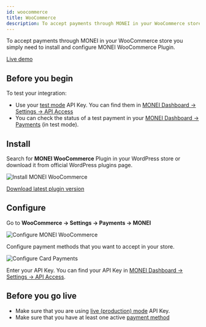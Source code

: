 ```yaml
---
id: woocommerce
title: WooCommerce
description: To accept payments through MONEI in your WooCommerce store you simply need to install and configure MONEI WooCommerce Plugin.
---
```


To accept payments through MONEI in your WooCommerce store you simply need to install and configure MONEI WooCommerce Plugin.

<a href="https://woocommerce-demo.monei.com" target="_blank" className="button button--primary">
  Live demo
</a>

## Before you begin

To test your integration:

- Use your [test mode](testing.md) API Key. You can find them in [MONEI Dashboard → Settings → API Access](https://dashboard.monei.com/settings/api)
- You can check the status of a test payment in your [MONEI Dashboard → Payments](https://dashboard.monei.com/payments) (in test mode).

## Install

Search for **MONEI WooCommerce** Plugin in your WordPress store or download it from official WordPress plugins page.

![Install MONEI WooCommerce](/img/configure-woo-0.png)

<p>
  <a href="https://github.com/MONEI/MONEI-WooCommerce/archive/refs/heads/master.zip" target="_blank" className="button button--primary">
    Download latest plugin version
  </a>
</p>

## Configure

Go to **WooCommerce → Settings → Payments → MONEI**

![Configure MONEI WooCommerce](/img/configure-woo-1.png)

Configure payment methods that you want to accept in your store.

![Configure Card Payments](/img/configure-woo-2.png)

Enter your API Key. You can find your API Key in [MONEI Dashboard → Settings → API Access](https://dashboard.monei.com/settings/api).

## Before you go live

- Make sure that you are using [live (production) mode](testing.md) API Key.
- Make sure that you have at least one active [payment method](https://dashboard.monei.com/settings/payment-methods)
